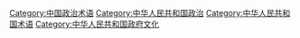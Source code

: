 {{Catmore}}

[[Category:中国政治术语|Category:中国政治术语]]
[[Category:中华人民共和国政治|Category:中华人民共和国政治]]
[[Category:中华人民共和国术语|Category:中华人民共和国术语]]
[[Category:中华人民共和国政府文化|Category:中华人民共和国政府文化]]